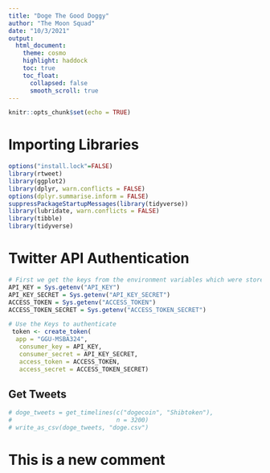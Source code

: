 ```yaml
---
title: "Doge The Good Doggy"
author: "The Moon Squad"
date: "10/3/2021"
output:
  html_document:
    theme: cosmo
    highlight: haddock
    toc: true
    toc_float:
      collapsed: false
      smooth_scroll: true
---
```


```r
knitr::opts_chunk$set(echo = TRUE)
```

# Importing Libraries
```r
options("install.lock"=FALSE)
library(rtweet)
library(ggplot2)
library(dplyr, warn.conflicts = FALSE)
options(dplyr.summarise.inform = FALSE)
suppressPackageStartupMessages(library(tidyverse)) 
library(lubridate, warn.conflicts = FALSE)
library(tibble)
library(tidyverse)
```

# Twitter API Authentication
```r
# First we get the keys from the environment variables which were stores utilizing secrets_ignore
API_KEY = Sys.getenv("API_KEY")
API_KEY_SECRET = Sys.getenv("API_KEY_SECRET")
ACCESS_TOKEN = Sys.getenv("ACCESS_TOKEN")
ACCESS_TOKEN_SECRET = Sys.getenv("ACCESS_TOKEN_SECRET")

# Use the Keys to authenticate
 token <- create_token(
  app = "GGU-MSBA324",
   consumer_key = API_KEY,
   consumer_secret = API_KEY_SECRET,
   access_token = ACCESS_TOKEN,
   access_secret = ACCESS_TOKEN_SECRET)
```

## Get Tweets
```r
# doge_tweets = get_timelines(c("dogecoin", "Shibtoken"),
#                             n = 3200)
# write_as_csv(doge_tweets, "doge.csv")
```
# This is a new comment

